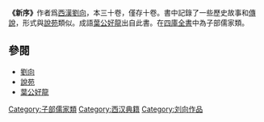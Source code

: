 '''《新序》'''作者爲[[西漢|西漢]][[劉向|劉向]]，本三十卷，僅存十卷。書中記錄了一些歷史故事和[[傳說|傳說]]，形式與[[說苑|說苑]]類似。成語[[葉公好龍|葉公好龍]]出自此書。在[[四庫全書|四庫全書]]中為子部儒家類。

==參閱==
* [[劉向|劉向]]
* [[說苑|說苑]]
* [[葉公好龍|葉公好龍]]

{{Historical-book-stub}}

{{Wikisource}}

[[Category:子部儒家類|Category:子部儒家類]]
[[Category:西汉典籍|Category:西汉典籍]]
[[Category:刘向作品|Category:刘向作品]]